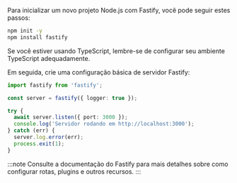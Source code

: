 Para inicializar um novo projeto Node.js com Fastify, você pode seguir estes passos:

```bash
npm init -y
npm install fastify
```

Se você estiver usando TypeScript, lembre-se de configurar seu ambiente TypeScript adequadamente.

Em seguida, crie uma configuração básica de servidor Fastify:

```ts title="app.ts"
import fastify from 'fastify';

const server = fastify({ logger: true });

try {
  await server.listen({ port: 3000 });
  console.log('Servidor rodando em http://localhost:3000');
} catch (err) {
  server.log.error(err);
  process.exit(1);
}
```

:::note
Consulte a documentação do Fastify para mais detalhes sobre como configurar rotas, plugins e outros recursos.
:::
